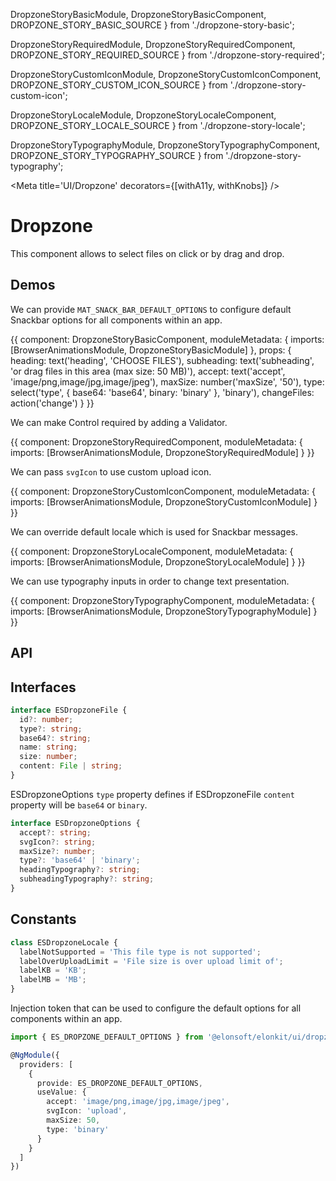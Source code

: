 



  DropzoneStoryBasicModule,
  DropzoneStoryBasicComponent,
  DROPZONE_STORY_BASIC_SOURCE
} from './dropzone-story-basic';

  DropzoneStoryRequiredModule,
  DropzoneStoryRequiredComponent,
  DROPZONE_STORY_REQUIRED_SOURCE
} from './dropzone-story-required';

  DropzoneStoryCustomIconModule,
  DropzoneStoryCustomIconComponent,
  DROPZONE_STORY_CUSTOM_ICON_SOURCE
} from './dropzone-story-custom-icon';

  DropzoneStoryLocaleModule,
  DropzoneStoryLocaleComponent,
  DROPZONE_STORY_LOCALE_SOURCE
} from './dropzone-story-locale';

  DropzoneStoryTypographyModule,
  DropzoneStoryTypographyComponent,
  DROPZONE_STORY_TYPOGRAPHY_SOURCE
} from './dropzone-story-typography';

<Meta title='UI/Dropzone' decorators={[withA11y, withKnobs]} />

# Dropzone

This component allows to select files on click or by drag and drop.

## Demos

We can provide `MAT_SNACK_BAR_DEFAULT_OPTIONS` to configure default Snackbar options for all components within an app.

<Preview source={DROPZONE_STORY_BASIC_SOURCE}>
  <Story name='Basic' height='150px'>
    {{
      component: DropzoneStoryBasicComponent,
      moduleMetadata: {
        imports: [BrowserAnimationsModule, DropzoneStoryBasicModule]
      },
      props: {
        heading: text('heading', 'CHOOSE FILES'),
        subheading: text('subheading', 'or drag files in this area (max size: 50 MB)'),
        accept: text('accept', 'image/png,image/jpg,image/jpeg'),
        maxSize: number('maxSize', '50'),
        type: select('type', { base64: 'base64', binary: 'binary' }, 'binary'),
        changeFiles: action('change')
      }
    }}
  </Story>
</Preview>

We can make Control required by adding a Validator.

<Preview source={DROPZONE_STORY_REQUIRED_SOURCE}>
  <Story name='Required' height='200px'>
    {{
      component: DropzoneStoryRequiredComponent,
      moduleMetadata: {
        imports: [BrowserAnimationsModule, DropzoneStoryRequiredModule]
      }
    }}
  </Story>
</Preview>

We can pass `svgIcon` to use custom upload icon.

<Preview source={DROPZONE_STORY_CUSTOM_ICON_SOURCE}>
  <Story name='Custom Icon' height='200px'>
    {{
      component: DropzoneStoryCustomIconComponent,
      moduleMetadata: {
        imports: [BrowserAnimationsModule, DropzoneStoryCustomIconModule]
      }
    }}
  </Story>
</Preview>

We can override default locale which is used for Snackbar messages.

<Preview source={DROPZONE_STORY_LOCALE_SOURCE}>
  <Story name='Locale' height='200px'>
    {{
      component: DropzoneStoryLocaleComponent,
      moduleMetadata: {
        imports: [BrowserAnimationsModule, DropzoneStoryLocaleModule]
      }
    }}
  </Story>
</Preview>

We can use typography inputs in order to change text presentation.

<Preview source={DROPZONE_STORY_TYPOGRAPHY_SOURCE}>
  <Story name='Typography' height='200px'>
    {{
      component: DropzoneStoryTypographyComponent,
      moduleMetadata: {
        imports: [BrowserAnimationsModule, DropzoneStoryTypographyModule]
      }
    }}
  </Story>
</Preview>

## API

<Props of={ESDropzoneComponent} />

## Interfaces

```ts
interface ESDropzoneFile {
  id?: number;
  type?: string;
  base64?: string;
  name: string;
  size: number;
  content: File | string;
}
```

ESDropzoneOptions `type` property defines if ESDropzoneFile `content` property will be `base64` or `binary`.

```ts
interface ESDropzoneOptions {
  accept?: string;
  svgIcon?: string;
  maxSize?: number;
  type?: 'base64' | 'binary';
  headingTypography?: string;
  subheadingTypography?: string;
}
```

## Constants

```ts
class ESDropzoneLocale {
  labelNotSupported = 'This file type is not supported';
  labelOverUploadLimit = 'File size is over upload limit of';
  labelKB = 'KB';
  labelMB = 'MB';
}
```

Injection token that can be used to configure the default options for all components within an app.

```ts
import { ES_DROPZONE_DEFAULT_OPTIONS } from '@elonsoft/elonkit/ui/dropzone';

@NgModule({
  providers: [
    {
      provide: ES_DROPZONE_DEFAULT_OPTIONS,
      useValue: {
        accept: 'image/png,image/jpg,image/jpeg',
        svgIcon: 'upload',
        maxSize: 50,
        type: 'binary'
      }
    }
  ]
})
```
